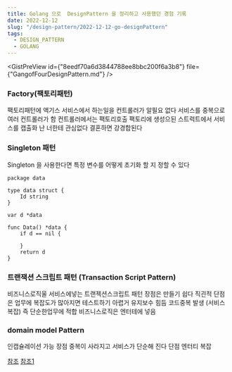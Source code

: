 ```yaml
---
title: Golang 으로  DesignPattern 을 정리하고 사용했던 경험 기록
date: 2022-12-12
slug: "/design-pattern/2022-12-12-go-designPattern"
tags:
  - DESIGN_PATTERN
  - GOLANG
---
```


<GistPreView
    id={"8eedf70a6d3844788ee8bbc200f6a3b8"}
    file={"GangofFourDesignPattern.md"}
/>

###  Factory(팩토리패턴)

팩토리패턴에 액기스
서비스에서 하는일을 컨트롤러가 알필요 없다
서비스를 중복으로 여러 컨트롤러가 함
컨트롤러에서는 팩토리호출
팩토리에 생성으된 스트럭트에서 서비스를
캡출화
난 너한테 관심없다 결혼하면 강경합된다


### Singleton 패턴
Singleton 을 사용한다면
 특정 변수를 어떻게 초기화 할 지 정할 수 있다

```
package data

type data struct {
	Id string
}

var d *data

func Data() *data {
	if d == nil {

	}
	return d
}
```

### 트랜잭션 스크립트 패턴 (Transaction Script Pattern)

비즈니스로직울 서비스에넣는
트랜젝션스크립트 패턴
장점은 만들기 쉽다 직괸적
단점은 업무에 복잡도가 많아지면 테스트하기 아렵거 유지보수 힘듬
코드중복 발생 (서비스 복잡)
즉 단순한업무에 적합
비즈니스로직은 엔터테에 넣음

### domain model Pattern

인캡슐레이션 가능
장점 중복이 사라지고
서비스가 단순해 진다
단점 엔터티 복잡


[참조](https://javacan.tistory.com/entry/94)
[참조1](https:/.naver.com/PostView.nhn?blogId=good_ray&logNo=222267722516)


